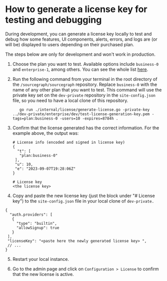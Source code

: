 # How to generate a license key for testing and debugging

During development, you can generate a license key locally to test and debug how some features, UI components, alerts, errors, and logs are (or will be) displayed to users depending on their purchased plan.

The steps below are only for development and won't work in production. 

1. Choose the plan you want to test. Available options include `business-0` and `enterprise-1`, among others. You can see the whole list [here](https://sourcegraph.com/github.com/sourcegraph/sourcegraph/-/blob/internal/licensing/data.go?L3&subtree=true).

2. Run the following command from your terminal in the root directory of the `/sourcegraph/sourcegraph` repository. Replace `business-0` with the name of any other plan that you want to test. This command will use the private key set on the `dev-private` repository in the `site-config.json` file, so you need to have a local clone of this repository.

          go run ./internal/license/generate-license.go -private-key ../dev-private/enterprise/dev/test-license-generation-key.pem -tags=plan:business-0 -users=10 -expires=8784h .

3. Confirm that the license generated has the correct information. For the example above, the output was: 

    ````
    # License info (encoded and signed in license key)
    {
      "t": [
       "plan:business-0"
     ],
     "u": 10,
     "e": "2023-09-07T19:28:06Z"
    }

    # License key
    <the license key> 
    ````

4. Copy and paste the new license key (just the block under "# License key") to the `site-config.json` file in your local clone of `dev-private.`

````
{
  "auth.providers": [
   {
     "type": "builtin",
     "allowSignup": true
   }
 ],
 "licenseKey": "<paste here the newly generated license key> ",
 // ... 
}
````

5. Restart your local instance. 

6. Go to the admin page and click on `Configuration > License` to confirm that the new license is active.
